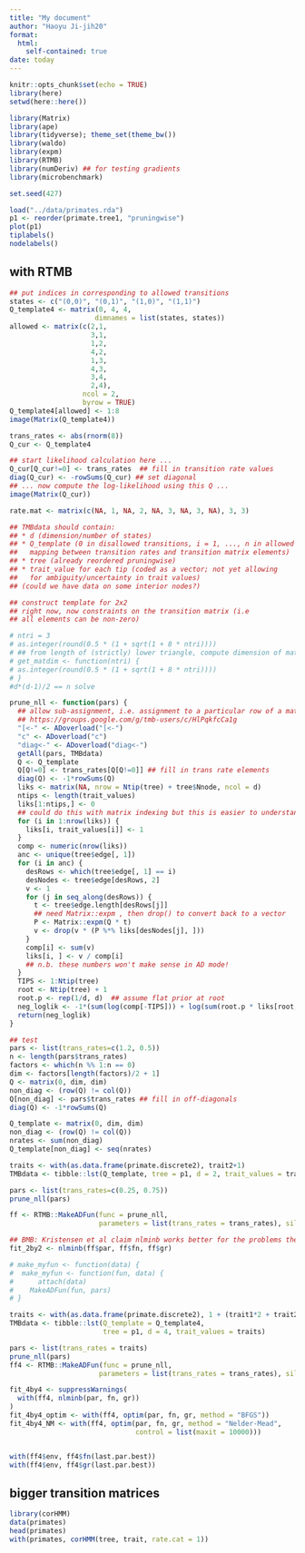 ```yaml
---
title: "My document"
author: "Haoyu Ji-jih20"
format: 
  html:
    self-contained: true
date: today
---
```


```r
knitr::opts_chunk$set(echo = TRUE)
library(here)
setwd(here::here())
```

```r
library(Matrix)
library(ape)
library(tidyverse); theme_set(theme_bw())
library(waldo)
library(expm)
library(RTMB)
library(numDeriv) ## for testing gradients
library(microbenchmark)
```

```r
set.seed(427)
```

```r
load("../data/primates.rda")
p1 <- reorder(primate.tree1, "pruningwise")
plot(p1)
tiplabels()
nodelabels()
```

## with RTMB
```r
## put indices in corresponding to allowed transitions
states <- c("(0,0)", "(0,1)", "(1,0)", "(1,1)")
Q_template4 <- matrix(0, 4, 4,
                     dimnames = list(states, states))
allowed <- matrix(c(2,1,
                    3,1,
                    1,2,
                    4,2,
                    1,3,
                    4,3,
                    3,4,
                    2,4),
                  ncol = 2,
                  byrow = TRUE)
Q_template4[allowed] <- 1:8
image(Matrix(Q_template4))

trans_rates <- abs(rnorm(8))
Q_cur <- Q_template4

## start likelihood calculation here ...
Q_cur[Q_cur!=0] <- trans_rates  ## fill in transition rate values
diag(Q_cur) <- -rowSums(Q_cur) ## set diagonal
## ... now compute the log-likelihood using this Q ...
image(Matrix(Q_cur))

rate.mat <- matrix(c(NA, 1, NA, 2, NA, 3, NA, 3, NA), 3, 3)
```

```r
## TMBdata should contain:
## * d (dimension/number of states)
## * Q_template (0 in disallowed transitions, i = 1, ..., n in allowed transitions -
##   mapping between transition rates and transition matrix elements)
## * tree (already reordered pruningwise)
## * trait_value for each tip (coded as a vector; not yet allowing
##   for ambiguity/uncertainty in trait values)
## (could we have data on some interior nodes?)

## construct template for 2x2
## right now, now constraints on the transition matrix (i.e
## all elements can be non-zero)

# ntri = 3
# as.integer(round(0.5 * (1 + sqrt(1 + 8 * ntri))))
# ## from length of (strictly) lower triangle, compute dimension of matrix
# get_matdim <- function(ntri) {
# as.integer(round(0.5 * (1 + sqrt(1 + 8 * ntri))))
# }
#d*(d-1)/2 == n solve

prune_nll <- function(pars) {
  ## allow sub-assignment, i.e. assignment to a particular row of a matrix
  ## https://groups.google.com/g/tmb-users/c/HlPqkfcCa1g
  "[<-" <- ADoverload("[<-")
  "c" <- ADoverload("c")
  "diag<-" <- ADoverload("diag<-")
  getAll(pars, TMBdata)
  Q <- Q_template
  Q[Q!=0] <- trans_rates[Q[Q!=0]] ## fill in trans rate elements
  diag(Q) <- -1*rowSums(Q)
  liks <- matrix(NA, nrow = Ntip(tree) + tree$Nnode, ncol = d)
  ntips <- length(trait_values)
  liks[1:ntips,] <- 0
  ## could do this with matrix indexing but this is easier to understand
  for (i in 1:nrow(liks)) {
    liks[i, trait_values[i]] <- 1
  }
  comp <- numeric(nrow(liks))
  anc <- unique(tree$edge[, 1])
  for (i in anc) {
    desRows <- which(tree$edge[, 1] == i)
    desNodes <- tree$edge[desRows, 2]
    v <- 1
    for (j in seq_along(desRows)) {
      t <- tree$edge.length[desRows[j]]
      ## need Matrix::expm , then drop() to convert back to a vector
      P <- Matrix::expm(Q * t)
      v <- drop(v * (P %*% liks[desNodes[j], ]))
    }
    comp[i] <- sum(v)
    liks[i, ] <- v / comp[i]
    ## n.b. these numbers won't make sense in AD mode!
  }
  TIPS <- 1:Ntip(tree)
  root <- Ntip(tree) + 1
  root.p <- rep(1/d, d)  ## assume flat prior at root
  neg_loglik <- -1*(sum(log(comp[-TIPS])) + log(sum(root.p * liks[root, ])))
  return(neg_loglik)
}
```

```r
## test
pars <- list(trans_rates=c(1.2, 0.5))
n <- length(pars$trans_rates)
factors <- which(n %% 1:n == 0)
dim <- factors[length(factors)/2 + 1]
Q <- matrix(0, dim, dim)
non_diag <- (row(Q) != col(Q))
Q[non_diag] <- pars$trans_rates ## fill in off-diagonals
diag(Q) <- -1*rowSums(Q)

Q_template <- matrix(0, dim, dim)
non_diag <- (row(Q) != col(Q))
nrates <- sum(non_diag)
Q_template[non_diag] <- seq(nrates)

traits <- with(as.data.frame(primate.discrete2), trait2+1)
TMBdata <- tibble::lst(Q_template, tree = p1, d = 2, trait_values = traits)

pars <- list(trans_rates=c(0.25, 0.75))
prune_nll(pars)

ff <- RTMB::MakeADFun(func = prune_nll,
                      parameters = list(trans_rates = trans_rates), silent = TRUE)

## BMB: Kristensen et al claim nlminb works better for the problems they tried
fit_2by2 <- nlminb(ff$par, ff$fn, ff$gr)

# make_myfun <- function(data) {
#  make_myfun <- function(fun, data) {
#      attach(data)
#    MakeADFun(fun, pars)
# }
```

```r
traits <- with(as.data.frame(primate.discrete2), 1 + (trait1*2 + trait2))
TMBdata <- tibble::lst(Q_template = Q_template4,
                       tree = p1, d = 4, trait_values = traits)

pars <- list(trans_rates = traits)
prune_nll(pars)
ff4 <- RTMB::MakeADFun(func = prune_nll,
                      parameters = list(trans_rates = trans_rates), silent = TRUE)

fit_4by4 <- suppressWarnings(
  with(ff4, nlminb(par, fn, gr))
)
fit_4by4_optim <- with(ff4, optim(par, fn, gr, method = "BFGS"))
fit_4by4_NM <- with(ff4, optim(par, fn, gr, method = "Nelder-Mead",
                               control = list(maxit = 10000)))


with(ff4$env, ff4$fn(last.par.best))
with(ff4$env, ff4$gr(last.par.best))
```

## bigger transition matrices

```r
library(corHMM)
data(primates)
head(primates)
with(primates, corHMM(tree, trait, rate.cat = 1))
```

